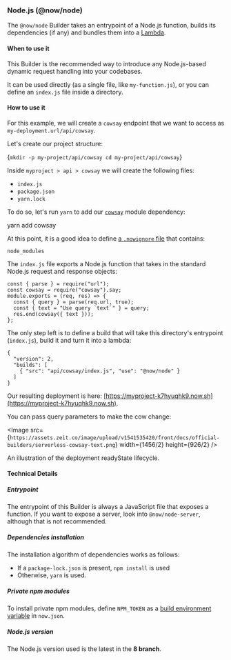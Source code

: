 
### Node.js (@now/node)

The `@now/node` Builder takes an entrypoint of a Node.js function, builds its dependencies (if any) and bundles them into a [Lambda](/docs/v2/deployments/concepts/lambdas).

#### When to use it

This Builder is the recommended way to introduce any Node.js-based dynamic request handling into your codebases.

It can be used directly (as a single file, like `my-function.js`), or you can define an `index.js` file inside a directory.

#### How to use it

For this example, we will create a `cowsay` endpoint that we want to access as `my-deployment.url/api/cowsay`.

Let's create our project structure:

<TerminalInput>{`mkdir -p my-project/api/cowsay
cd my-project/api/cowsay`}</TerminalInput>

Inside `myproject > api > cowsay` we will create the following files:
- `index.js`
- `package.json`
- `yarn.lock`

To do so, let's run `yarn` to add our [`cowsay`](https://www.npmjs.com/package/cowsay) module dependency:

<TerminalInput>yarn add cowsay</TerminalInput>

At this point, it is a good idea to define [a `.nowignore` file](/docs/v2/deployments/ignoring-source-paths) that contains:

```
node_modules
```

The `index.js` file exports a Node.js function that takes in the standard Node.js request and response objects:

```
const { parse } = require("url");
const cowsay = require("cowsay").say;
module.exports = (req, res) => {
  const { query } = parse(req.url, true);
  const { text = "Use query `text`" } = query;
  res.end(cowsay({ text }));
};
```

The only step left is to define a build that will take this directory's entrypoint (`index.js`), build it and turn it into a lambda:

```
{
  "version": 2,
  "builds": [
    { "src": "api/cowsay/index.js", "use": "@now/node" }
  ]
}
```

Our resulting deployment is here: [https://myproject-k7hyuqhk9.now.sh](https://myproject-k7hyuqhk9.now.sh).

You can pass query parameters to make the cow change:

<Image src={`https://assets.zeit.co/image/upload/v1541535420/front/docs/official-builders/serverless-cowsay-text.png`}
  width={1456/2}
  height={926/2}
/>
<Caption>An illustration of the deployment <InlineCode>readyState</InlineCode> lifecycle.</Caption>

#### Technical Details

##### Entrypoint
The entrypoint of this Builder is always a JavaScript file that exposes a function. If you want to expose a server, look into `@now/node-server`, although that is not recommended.

##### Dependencies installation
The installation algorithm of dependencies works as follows:

- If a `package-lock.json` is present, `npm install` is used
- Otherwise, `yarn` is used.

##### Private npm modules
To install private npm modules, define `NPM_TOKEN` as a [build environment variable](/docs/v2/deployments/configuration#build-env) in `now.json`.

##### Node.js version
The Node.js version used is the latest in the **8 branch**.
